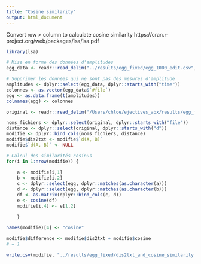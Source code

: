 ```yaml
---
title: "Cosine similarity"
output: html_document
---
```


Convert row > column to calculate cosine similarity
https://cran.r-project.org/web/packages/lsa/lsa.pdf

```r
library(lsa)
```

```r
# Mise en forme des données d'amplitudes
egg_data <- readr::read_delim("../results/egg_fixed/egg_1000_edit.csv", ",")

# Supprimer les données qui ne sont pas des mesures d'amplitude
amplitudes <- dplyr::select(egg_data, dplyr::starts_with("time"))
colonnes <- as.vector(egg_data$`#file`)
egg <- as.data.frame(t(amplitudes))
colnames(egg) <- colonnes
```

```r
original <- readr::read_delim("/Users/chloe/ejectives_abx/results/egg_fixed/egg_1000/distance.txt", " ")

noms_fichiers <- dplyr::select(original, dplyr::starts_with("file"))
distance <- dplyr::select(original, dplyr::starts_with("d"))
modifie <- dplyr::bind_cols(noms_fichiers, distance)
modifie$dis2txt <- modifie$`d(A, B)`
modifie$`d(A, B)` <- NULL

# Calcul des similarités cosinus
for(i in 1:nrow(modifie)) {
  
    a <- modifie[i,1]
    b <- modifie[i,2]
    c <- dplyr::select(egg, dplyr::matches(as.character(a)))
    d <- dplyr::select(egg, dplyr::matches(as.character(b)))
    df <- as.matrix(dplyr::bind_cols(c, d))
    e <- cosine(df)
    modifie[i,4] <- e[1,2]
  
    }

names(modifie)[4] <- "cosine"

modifie$difference <- modifie$dis2txt + modifie$cosine
# = 1

write.csv(modifie, "../results/egg_fixed/dis2txt_and_cosine_similarity.csv", row.names = F)
```

